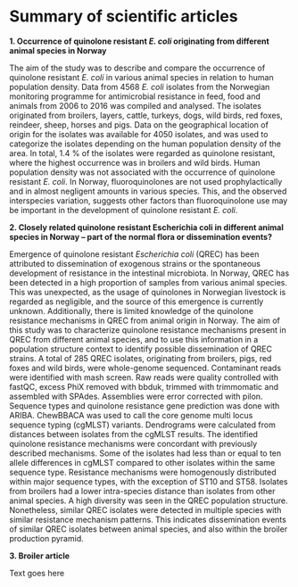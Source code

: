 # Summary of scientific articles

**1. Occurrence of quinolone resistant _E. coli_ originating from different animal species in Norway**

The aim of the study was to describe and compare the occurrence of quinolone resistant _E. coli_ in various animal species in relation to human population density. Data from 4568 _E. coli_ isolates from the Norwegian monitoring programme for antimicrobial resistance in feed, food and animals from 2006 to 2016 was compiled and analysed. The isolates originated from broilers, layers, cattle, turkeys, dogs, wild birds, red foxes, reindeer, sheep, horses and pigs. Data on the geographical location of origin for the isolates was available for 4050 isolates, and was used to categorize the isolates depending on the human population density of the area. In total, 1.4 % of the isolates were regarded as quinolone resistant, where the highest occurrence was in broilers and wild birds. Human population density was not associated with the occurrence of quinolone resistant _E. coli_. In Norway, fluoroquinolones are not used prophylactically and in almost negligent amounts in various species. This, and the observed interspecies variation, suggests other factors than fluoroquinolone use may be important in the development of quinolone resistant _E. coli_.

**2. Closely related quinolone resistant Escherichia coli in different animal species in Norway – part of the normal flora or dissemination events?**

Emergence of quinolone resistant _Escherichia coli_ (QREC) has been attributed to dissemination of exogenous strains or the spontaneous development of resistance in the intestinal microbiota. In Norway, QREC has been detected in a high proportion of samples from various animal species. This was unexpected, as the usage of quinolones in Norwegian livestock is regarded as negligible, and the source of this emergence is currently unknown. Additionally, there is limited knowledge of the quinolone resistance mechanisms in QREC from animal origin in Norway. The aim of this study was to characterize quinolone resistance mechanisms present in QREC from different animal species, and to use this information in a population structure context to identify possible dissemination of QREC strains. A total of 285 QREC isolates, originating from broilers, pigs, red foxes and wild birds, were whole-genome sequenced. Contaminant reads were identified with mash screen. Raw reads were quality controlled with fastQC, excess PhiX removed with bbduk, trimmed with trimmomatic and assembled with SPAdes. Assemblies were error corrected with pilon. Sequence types and quinolone resistance gene prediction was done with ARIBA. ChewBBACA was used to call the core genome multi locus sequence typing (cgMLST) variants. Dendrograms were calculated from distances between isolates from the cgMLST results. 
The identified quinolone resistance mechanisms were concordant with previously described mechanisms. Some of the isolates had less than or equal to ten allele differences in cgMLST compared to other isolates within the same sequence type. Resistance mechanisms were homogenously distributed within major sequence types, with the exception of ST10 and ST58. Isolates from broilers had a lower intra-species distance than isolates from other animal species.
A high diversity was seen in the QREC population structure. Nonetheless, similar QREC isolates were detected in multiple species with similar resistance mechanism patterns. This indicates dissemination events of similar QREC isolates between animal species, and also within the broiler production pyramid.


**3. Broiler article**

Text goes here
